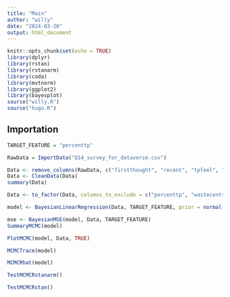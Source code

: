 ```yaml
---
title: "Main"
author: "willy"
date: "2024-03-20"
output: html_document
---
```


```r
knitr::opts_chunk$set(echo = TRUE)
library(dplyr)
library(rstan)
library(rstanarm)
library(coda)
library(mvtnorm)
library(ggplot2)
library(bayesplot)
source("willy.R")
source("hugo.R")
```

## Importation

```r
TARGET_FEATURE = "percenttp"

RawData = ImportData("Q14_survey_for_dataverse.csv")
```


```r
Data <- remove_columns(RawData, c("firstthought", "recent", "tpfeel", "biggest", "paystub", "depend", "glad", "upset", "benefit", "wastethink","eitcexp", "eitcthink"))
Data <- CleanData(Data)
summary(Data)

Data <- to_factor(Data, columns_to_exclude = c("percenttp", "wastecents", "feelfedgov_1"))
```

```r
model <- BayesianLinearRegression(Data, TARGET_FEATURE, prior = normal(location = 0, scale = 10), prior_intercept = normal(location = 0, scale = 10))
```

```r
mse <- BayesianMSE(model, Data, TARGET_FEATURE)
SummaryMCMC(model)
```

```r
PlotMCMC(model, Data, TRUE)
```

```r
MCMCTrace(model)

MCMCRhat(model)
```


```r
TestMCMCRstanarm()
```

```r
TestMCMCRstan()
```
